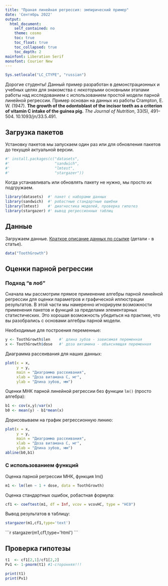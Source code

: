 ```yaml
---
title: "Праная линейная регрессия: эмпирический пример"
date: 'Сентябрь 2022'
output:  
  html_document:  
    self_contained: no  
    theme: cosmo
    toc: true
    toc_float: true
    toc_collapsed: true
    toc_depth: 2
mainfont: Liberation Serif
monofont: Courier New
---
```


```r
Sys.setlocale("LC_CTYPE", "russian")
```

Дорогие студенты! Данный пример разработан в демонстрационных и учебных целях для знакомства с *некоторыми* основными этапами работы над исследованием с использованием простой модели парной линейной регрессии. Пример основан на данных из работы Crampton, E. W. (1947). **The growth of the odontoblast of the incisor teeth as a criterion of vitamin C intake of the guinea pig.** *The Journal of Nutrition*, 33(5), 491--504. 10.1093/jn/33.5.491.

## Загрузка пакетов

Установку пакетов мы запускаем один раз или для обновления пакетов до текущей актуальной версии.

```r
#' install.packages(c("datasets",
#'                    "sandwich",
#'                    "lmtest",
#'                    "stargazer"))
```

Когда устанавливать или обновлять пакету не нужно, мы просто их подгружаем.

```r
library(datasets)  #' пакет с наборами данных
library(sandwich)  #' робастные стандартные ошибки
library(lmtest)    #' диагностика моделей, проверка гипотез
library(stargazer) #' вывод регрессионных таблиц 
```

## Данные

Загружаем данные. [Краткое описание данных по ссылке](https://stat.ethz.ch/R-manual/R-devel/library/datasets/html/ToothGrowth.html) (детали - в статье).

```r
data("ToothGrowth")
```

## Оценки парной регрессии

### Подход "в лоб"

Сначала мы рассмотрим прямое применение алгебры парной линейной регрессии для оценки параметров и графической иллюстрации результатов. В этой части мы намеренно игнорируем возможности применения пакетов и функций за пределами элементарных статистических. Это хорошая возможность убедиться на практике, что вы разобрались с основами алгебры парной модели.

Необходимые для построения переменные:

```r
y <- ToothGrowth$len    #' длина зубов - зависимая переменная
x <- ToothGrowth$dose   #' доза витамина - объясняющая переменная
```

Диаграмма рассеивания для наших данных:

```r
plot(x = x,
     y = y,
     main = "Диаграмма рассеивания",
     xlab = "Доза витамана C, мг",
     ylab = "Длина зубов, мм")
```

Оценки МНК парной линейной регрессии без функции $\texttt{lm()}$ (просто алгебра):

```r
b1 <- cov(x,y)/var(x)
b0 <- mean(y) - b1*mean(x)
```

Дорисовываем на график регрессионную линию:

```r
plot(x = x,
     y = y,
     main = "Диаграмма рассеивания",
     xlab = "Доза витамана C, мг",
     ylab = "Длина зубов, мм")
abline(b0,b1)
```

### С использованием функций

Оценка парной регрессии МНК, функция lm()

```r
m1 <- lm(len ~ 1 + dose, data = ToothGrowth)
```

Оценка стандартных ошибок, робастная формула:

```r
cf1 <- coeftest(m1, df = Inf, vcov = vcovHC, type = "HC0")
```

Вывод результатов в таблицу:

```r
stargazer(m1,cf1,type='text')
```

````{=html}
```r
stargazer(m1,cf1,type='html')
```
````
## Проверка гипотезы

```r
t1  <- cf1[2,1]/cf1[2,2]
Pv1 <- 1-pnorm(t1) #1-сторонняя!!!

print(t1)
print(Pv1)
```
